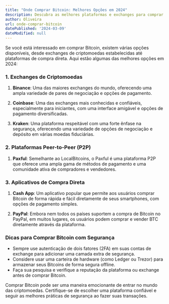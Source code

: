```yaml
---
title: "Onde Comprar Bitcoin: Melhores Opções em 2024"
description: Descubra as melhores plataformas e exchanges para comprar Bitcoin de forma segura e confiável em 2024.
author: Oliveira
url: onde-comprar-bitcoin
datePublished: '2024-03-09'
dateModified: null
---
```


Se você está interessado em comprar Bitcoin, existem várias opções disponíveis, desde exchanges de criptomoedas estabelecidas até plataformas de compra direta. Aqui estão algumas das melhores opções em 2024:

### 1. Exchanges de Criptomoedas 

1. **Binance**: Uma das maiores exchanges do mundo, oferecendo uma ampla variedade de pares de negociação e opções de pagamento.
   
2. **Coinbase**: Uma das exchanges mais conhecidas e confiáveis, especialmente para iniciantes, com uma interface amigável e opções de pagamento diversificadas.

3. **Kraken**: Uma plataforma respeitável com uma forte ênfase na segurança, oferecendo uma variedade de opções de negociação e depósito em várias moedas fiduciárias.

### 2. Plataformas Peer-to-Peer (P2P)

1. **Paxful**: Semelhante ao LocalBitcoins, o Paxful é uma plataforma P2P que oferece uma ampla gama de métodos de pagamento e uma comunidade ativa de compradores e vendedores.

### 3. Aplicativos de Compra Direta

1. **Cash App**: Um aplicativo popular que permite aos usuários comprar Bitcoin de forma rápida e fácil diretamente de seus smartphones, com opções de pagamento simples.

2. **PayPal**: Embora nem todos os países suportem a compra de Bitcoin no PayPal, em muitos lugares, os usuários podem comprar e vender BTC diretamente através da plataforma.

### Dicas para Comprar Bitcoin com Segurança

- Sempre use autenticação de dois fatores (2FA) em suas contas de exchange para adicionar uma camada extra de segurança.
- Considere usar uma carteira de hardware (como Ledger ou Trezor) para armazenar seus Bitcoins de forma segura offline.
- Faça sua pesquisa e verifique a reputação da plataforma ou exchange antes de comprar Bitcoin.

Comprar Bitcoin pode ser uma maneira emocionante de entrar no mundo das criptomoedas. Certifique-se de escolher uma plataforma confiável e seguir as melhores práticas de segurança ao fazer suas transações.
